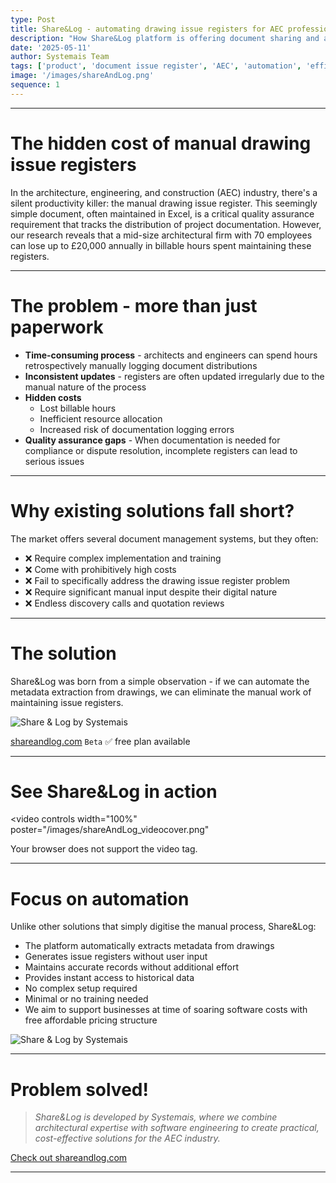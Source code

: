 ```yaml
---
type: Post
title: Share&Log - automating drawing issue registers for AEC professionals
description: "How Share&Log platform is offering document sharing and automating drawing issue registers, with some estimates suggesting potential savings of up to £20,000 annually in lost billable hours for mid-size firms."
date: '2025-05-11'
author: Systemais Team
tags: ['product', 'document issue register', 'AEC', 'automation', 'efficiency', 'cost-saving', 'document audits', 'quality assurance', 'QA']
image: '/images/shareAndLog.png'
sequence: 1
---
```


---
# The hidden cost of manual drawing issue registers

In the architecture, engineering, and construction (AEC) industry, there's a silent productivity killer: the manual drawing issue register. This seemingly simple document, often maintained in Excel, is a critical quality assurance requirement that tracks the distribution of project documentation. However, our research reveals that a mid-size architectural firm with 70 employees can lose up to £20,000 annually in billable hours spent maintaining these registers.

---

# The problem - more than just paperwork

- **Time-consuming process** - architects and engineers can spend hours retrospectively manually logging document distributions
- **Inconsistent updates** - registers are often updated irregularly due to the manual nature of the process
- **Hidden costs** 
  - Lost billable hours
  - Inefficient resource allocation
  - Increased risk of documentation logging errors
- **Quality assurance gaps** - When documentation is needed for compliance or dispute resolution, incomplete registers can lead to serious issues

---

# Why existing solutions fall short?
The market offers several document management systems, but they often:
- ❌ Require complex implementation and training
- ❌ Come with prohibitively high costs
- ❌ Fail to specifically address the drawing issue register problem 
- ❌ Require significant manual input despite their digital nature
- ❌ Endless discovery calls and quotation reviews

---

# The solution 

Share&Log was born from a simple observation - if we can automate the metadata extraction from drawings, we can eliminate the manual work of maintaining issue registers.

![Share & Log by Systemais](/images/shareAndLog.png "Share & Log by Systemais")

[shareandlog.com](https://shareandlog.com) ```Beta```
✅ free plan available

---

# See Share&Log in action

<video 
  controls
  width="100%"
  poster="/images/shareAndLog_videocover.png"
>
  <source src="/videos/SL_CreateShare_VideoV4.mp4" type="video/mp4" />
  Your browser does not support the video tag.
</video>

---

# Focus on automation
Unlike other solutions that simply digitise the manual process, Share&Log:
- The platform automatically extracts metadata from drawings
- Generates issue registers without user input
- Maintains accurate records without additional effort
- Provides instant access to historical data
- No complex setup required
- Minimal or no training needed
- We aim to support businesses at time of soaring software costs with free affordable pricing structure

![Share & Log by Systemais](/images/shareAndLog_Image1.png "Share&Log comunications")

---



# Problem solved!

> *Share&Log is developed by Systemais, where we combine architectural expertise with software engineering to create practical, cost-effective solutions for the AEC industry.*

[Check out shareandlog.com](https://shareandlog.com)

---
